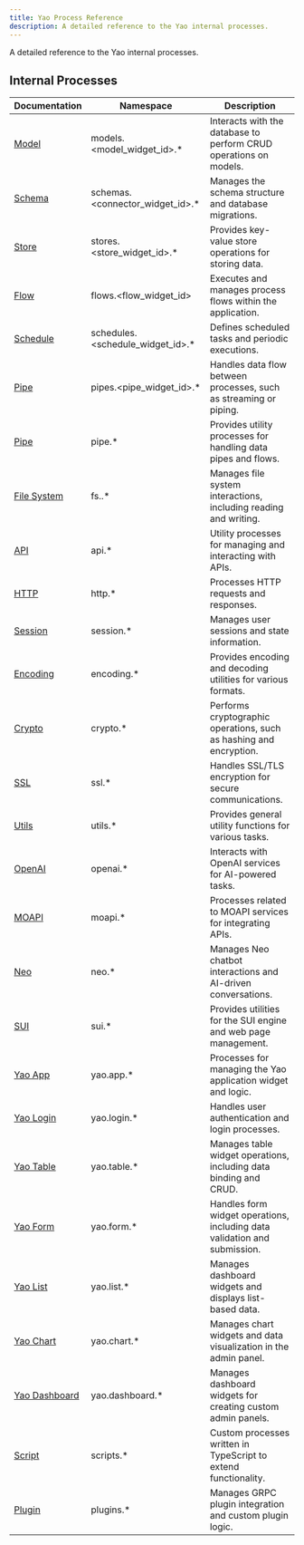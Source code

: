 ```yaml
---
title: Yao Process Reference
description: A detailed reference to the Yao internal processes.
---
```


A detailed reference to the Yao internal processes.

## Internal Processes

| Documentation                            | Namespace                         | Description                                                               |
| ---------------------------------------- | --------------------------------- | ------------------------------------------------------------------------- |
| [Model](processes/models)                | models.<model_widget_id>.\*       | Interacts with the database to perform CRUD operations on models.         |
| [Schema](processes/schemas)              | schemas.<connector_widget_id>.\*  | Manages the schema structure and database migrations.                     |
| [Store](processes/stores)                | stores.<store_widget_id>.\*       | Provides key-value store operations for storing data.                     |
| [Flow](processes/flows)                  | flows.<flow_widget_id>            | Executes and manages process flows within the application.                |
| [Schedule](processes/schedule)           | schedules.<schedule_widget_id>.\* | Defines scheduled tasks and periodic executions.                          |
| [Pipe](processes/pipe)                   | pipes.<pipe_widget_id>.\*         | Handles data flow between processes, such as streaming or piping.         |
| [Pipe](processes/pipe)                   | pipe.\*                           | Provides utility processes for handling data pipes and flows.             |
| [File System](processes/fs)              | fs.<namespace>.\*                 | Manages file system interactions, including reading and writing.          |
| [API](processes/api)                     | api.\*                            | Utility processes for managing and interacting with APIs.                 |
| [HTTP](processes/http)                   | http.\*                           | Processes HTTP requests and responses.                                    |
| [Session](processes/session)             | session.\*                        | Manages user sessions and state information.                              |
| [Encoding](processes/encoding)           | encoding.\*                       | Provides encoding and decoding utilities for various formats.             |
| [Crypto](processes/crypto)               | crypto.\*                         | Performs cryptographic operations, such as hashing and encryption.        |
| [SSL](processes/ssl)                     | ssl.\*                            | Handles SSL/TLS encryption for secure communications.                     |
| [Utils](processes/utils)                 | utils.\*                          | Provides general utility functions for various tasks.                     |
| [OpenAI](processes/openai)               | openai.\*                         | Interacts with OpenAI services for AI-powered tasks.                      |
| [MOAPI](processes/moapi)                 | moapi.\*                          | Processes related to MOAPI services for integrating APIs.                 |
| [Neo](processes/neo)                     | neo.\*                            | Manages Neo chatbot interactions and AI-driven conversations.             |
| [SUI](processes/sui)                     | sui.\*                            | Provides utilities for the SUI engine and web page management.            |
| [Yao App](processes/yao-app)             | yao.app.\*                        | Processes for managing the Yao application widget and logic.              |
| [Yao Login](processes/yao-login)         | yao.login.\*                      | Handles user authentication and login processes.                          |
| [Yao Table](processes/yao-table)         | yao.table.\*                      | Manages table widget operations, including data binding and CRUD.         |
| [Yao Form](processes/yao-form)           | yao.form.\*                       | Handles form widget operations, including data validation and submission. |
| [Yao List](processes/yao-list)           | yao.list.\*                       | Manages dashboard widgets and displays list-based data.                   |
| [Yao Chart](processes/yao-chart)         | yao.chart.\*                      | Manages chart widgets and data visualization in the admin panel.          |
| [Yao Dashboard](processes/yao-dashboard) | yao.dashboard.\*                  | Manages dashboard widgets for creating custom admin panels.               |
| [Script](processes/scripts)              | scripts.\*                        | Custom processes written in TypeScript to extend functionality.           |
| [Plugin](processes/plugins)              | plugins.\*                        | Manages GRPC plugin integration and custom plugin logic.                  |
